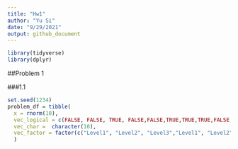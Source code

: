 ```yaml
---
title: "Hw1"
author: "Yu Si"
date: "9/29/2021"
output: github_document
---
```


```r
library(tidyverse)
library(dplyr)
```

##Problem 1

###1.1
```r
set.seed(1234)
problem_df = tibble(
  x = rnorm(10),
  vec_logical = c(FALSE, FALSE, TRUE, FALSE,FALSE,TRUE,TRUE,TRUE,FALSE,FALSE),
  vec_char =  character(10),
  vec_factor = factor(c("Level1", "Level2", "Level3","Level1", "Level2", "Level3","Level1", "Level2", "Level3","Level2"))
  )

```

